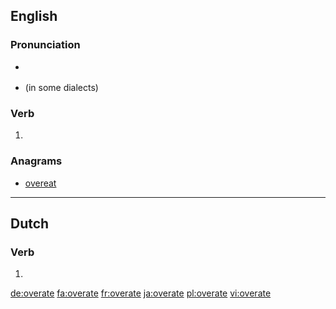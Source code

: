 ==English==

===Pronunciation===
* {{a|US}} {{IPA|/oʊ.vɚ.eɪt/|lang=en}}
* {{homophones|lang=en|overrate}} (in some dialects)

===Verb===
{{head|en|verb form}}

# {{en-simple past of|overeat}}

===Anagrams===
* [[overeat#English|overeat]]

----

==Dutch==

===Verb===
{{nl-verb-form}}

# {{nl-verb form of|n=sg|t=past|m=subj|overeten}}

[[de:overate]]
[[fa:overate]]
[[fr:overate]]
[[ja:overate]]
[[pl:overate]]
[[vi:overate]]
